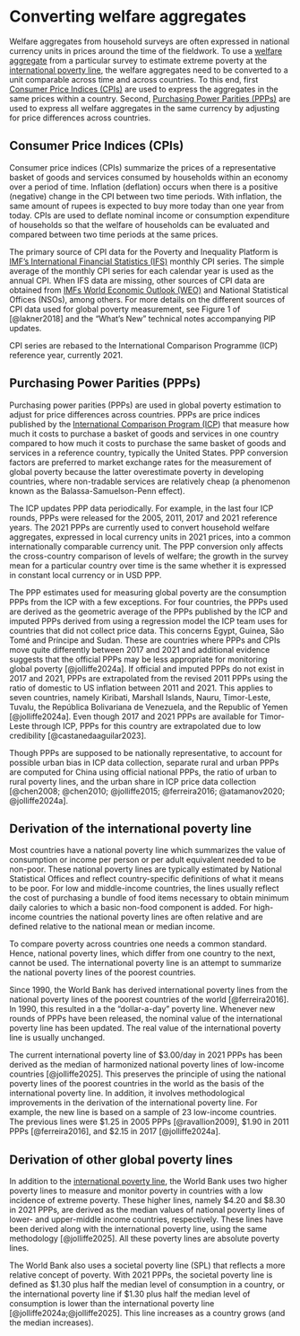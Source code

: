 # Converting welfare aggregates {#convert}

Welfare aggregates from household surveys are often expressed in national currency units in prices around the time of the fieldwork. To use a [welfare aggregate](#welfareaggregate) from a particular survey to estimate extreme poverty at the [international poverty line](#IPL), the welfare aggregates need to be converted to a unit comparable across time and across countries. To this end, first [Consumer Price Indices (CPIs)](#CPIs) are used to express the aggregates in the same prices within a country. Second, [Purchasing Power Parities (PPPs)](#PPPs) are used to express all welfare aggregates in the same currency by adjusting for price differences across countries.

## Consumer Price Indices (CPIs) {#CPIs}

Consumer price indices (CPIs) summarize the prices of a representative basket of goods and services consumed by households within an economy over a period of time. Inflation (deflation) occurs when there is a positive (negative) change in the CPI between two time periods. With inflation, the same amount of rupees is expected to buy more today than one year from today. CPIs are used to deflate nominal income or consumption expenditure of households so that the welfare of households can be evaluated and compared between two time periods at the same prices.

The primary source of CPI data for the Poverty and Inequality Platform is [IMF's International Financial Statistics (IFS)](https://data.imf.org/?sk=4c514d48-b6ba-49ed-8ab9-52b0c1a0179b) monthly CPI series. The simple average of the monthly CPI series for each calendar year is used as the annual CPI. When IFS data are missing, other sources of CPI data are obtained from [IMFs World Economic Outlook (WEO)](https://www.imf.org/en/Publications/SPROLLs/world-economic-outlook-databases#sort=%40imfdate%20descending) and National Statistical Offices (NSOs), among others. For more details on the different sources of CPI data used for global poverty measurement, see Figure 1 of [@lakner2018] and the "What's New" technical notes accompanying PIP updates.

CPI series are rebased to the International Comparison Programme (ICP) reference year, currently 2021.

## Purchasing Power Parities (PPPs) {#PPPs}

Purchasing power parities (PPPs) are used in global poverty estimation to adjust for price differences across countries. PPPs are price indices published by the [International Comparison Program (ICP](https://www.worldbank.org/en/programs/icp)) that measure how much it costs to purchase a basket of goods and services in one country compared to how much it costs to purchase the same basket of goods and services in a reference country, typically the United States. PPP conversion factors are preferred to market exchange rates for the measurement of global poverty because the latter overestimate poverty in developing countries, where non-tradable services are relatively cheap (a phenomenon known as the Balassa-Samuelson-Penn effect).

The ICP updates PPP data periodically. For example, in the last four ICP rounds, PPPs were released for the 2005, 2011, 2017 and 2021 reference years. The 2021 PPPs are currently used to convert household welfare aggregates, expressed in local currency units in 2021 prices, into a common internationally comparable currency unit. The PPP conversion only affects the cross-country comparison of levels of welfare; the growth in the survey mean for a particular country over time is the same whether it is expressed in constant local currency or in USD PPP.

The PPP estimates used for measuring global poverty are the consumption PPPs from the ICP with a few exceptions. For four countries, the PPPs used are derived as the geometric average of the PPPs published by the ICP and imputed PPPs derived from using a regression model the ICP team uses for countries that did not collect price data. This concerns Egypt, Guinea, São Tomé and Príncipe and Sudan. These are countries where PPPs and CPIs move quite differently between 2017 and 2021 and additional evidence suggests that the official PPPs may be less appropriate for monitoring global poverty [@jolliffe2024a]. If official and imputed PPPs do not exist in 2017 and 2021, PPPs are extrapolated from the revised 2011 PPPs using the ratio of domestic to US inflation between 2011 and 2021. This applies to seven countries, namely Kiribati, Marshall Islands, Nauru, Timor-Leste, Tuvalu, the República Bolivariana de Venezuela, and the Republic of Yemen [@jolliffe2024a]. Even though 2017 and 2021 PPPs are available for Timor-Leste through ICP, PPPs for this country are extrapolated due to low credibility [@castanedaaguilar2023].

Though PPPs are supposed to be nationally representative, to account for possible urban bias in ICP data collection, separate rural and urban PPPs are computed for China using official national PPPs, the ratio of urban to rural poverty lines, and the urban share in ICP price data collection [@chen2008; @chen2010; @jolliffe2015; @ferreira2016; @atamanov2020; @jolliffe2024a].

## Derivation of the international poverty line {#IPL}

Most countries have a national poverty line which summarizes the value of consumption or income per person or per adult equivalent needed to be non-poor. These national poverty lines are typically estimated by National Statistical Offices and reflect country-specific definitions of what it means to be poor. For low and middle-income countries, the lines usually reflect the cost of purchasing a bundle of food items necessary to obtain minimum daily calories to which a basic non-food component is added. For high-income countries the national poverty lines are often relative and are defined relative to the national mean or median income.

To compare poverty across countries one needs a common standard. Hence, national poverty lines, which differ from one country to the next, cannot be used. The international poverty line is an attempt to summarize the national poverty lines of the poorest countries.

Since 1990, the World Bank has derived international poverty lines from the national poverty lines of the poorest countries of the world [@ferreira2016]. In 1990, this resulted in a the "dollar-a-day" poverty line. Whenever new rounds of PPPs have been released, the nominal value of the international poverty line has been updated. The real value of the international poverty line is usually unchanged.

The current international poverty line of \$3.00/day in 2021 PPPs has been derived as the median of harmonized national poverty lines of low-income countries [@jolliffe2025]. This preserves the principle of using the national poverty lines of the poorest countries in the world as the basis of the international poverty line. In addition, it involves methodological improvements in the derivation of the international poverty line. For example, the new line is based on a sample of 23 low-income countries. The previous lines were \$1.25 in 2005 PPPs [@ravallion2009], \$1.90 in 2011 PPPs [@ferreira2016], and \$2.15 in 2017 [@jolliffe2024a].

## Derivation of other global poverty lines

In addition to the [international poverty line](#IPL), the World Bank uses two higher poverty lines to measure and monitor poverty in countries with a low incidence of extreme poverty. These higher lines, namely \$4.20 and \$8.30 in 2021 PPPs, are derived as the median values of national poverty lines of lower- and upper-middle income countries, respectively. These lines have been derived along with the international poverty line, using the same methodology [@jolliffe2025]. All these poverty lines are absolute poverty lines.

The World Bank also uses a societal poverty line (SPL) that reflects a more relative concept of poverty. With 2021 PPPs, the societal poverty line is defined as \$1.30 plus half the median level of consumption in a country, or the international poverty line if \$1.30 plus half the median level of consumption is lower than the international poverty line [@jolliffe2024a;@jolliffe2025]. This line increases as a country grows (and the median increases).
